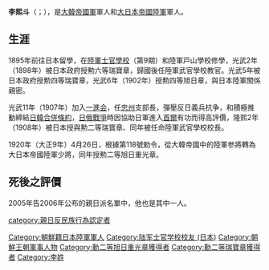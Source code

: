 {{unreferenced|time=2014-11-04T03:11:55+00:00}}
'''李熙斗'''（{{lang-ko|이희두}}；{{bd|1869年|7月16日|1925年|6月21日}}），是[[大韓帝國軍|大韓帝國軍]]軍人和[[大日本帝國陸軍|大日本帝國陸軍]]軍人。

==生涯==
1895年前往日本留學，在[[陸軍士官學校|陸軍士官學校]]（第9期）和陸軍戸山學校修學，光武2年（1898年）被日本政府授勲六等瑞寶章，歸國後任陸軍武官學校教官。光武5年被日本政府授勲四等瑞寶章，光武6年（1902年）授勲四等旭日章，與日本陸軍關係親密。

光武11年（1907年）加入[[一進会|一進会]]，任[[忠州|忠州]]支部長，彈壓反日義兵抗争，和積極推動締結[[日韓合併條約|日韓合併條約]]，[[日俄戰爭|日俄戰爭]]時因協助日軍進入[[首爾|首爾]]有功而得高評價，隆熙2年（1908年）被日本授與勲二等瑞寶章、同年被任命陸軍武官學校校長。

1920年（大正9年）4月26日，根據第118號勅令，從大韓帝國中的陸軍参將轉為大日本帝國陸軍少將，同年授勲二等旭日重光章。

==死後之評價==
2005年告2006年公布的親日派名單中，他也是其中一人。

[[category:親日反民族行為認定者|category:親日反民族行為認定者]]
[[Category:朝鮮籍日本陸軍軍人|Category:朝鮮籍日本陸軍軍人]]
[[Category:陆军士官学校校友_(日本)|Category:陆军士官学校校友 (日本)]]
[[Category:朝鮮王朝軍事人物|Category:朝鮮王朝軍事人物]]
[[Category:勳二等旭日重光章獲得者|Category:勳二等旭日重光章獲得者]]
[[Category:勳二等瑞寶章獲得者|Category:勳二等瑞寶章獲得者]]
[[Category:李姓|Category:李姓]]